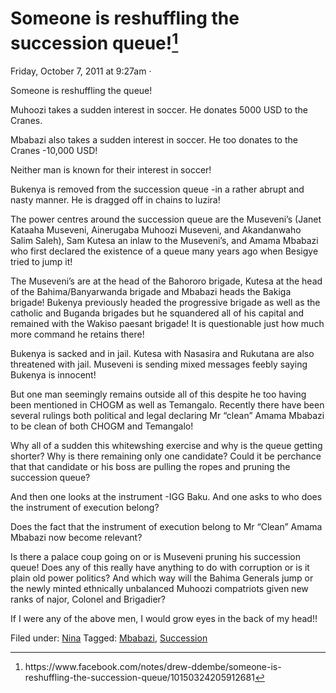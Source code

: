 # Someone is reshuffling the succession queue!^[https://www.facebook.com/notes/drew-ddembe/someone-is-reshuffling-the-succession-queue/10150324205912681]

Friday, October 7, 2011 at 9:27am ·


Someone is reshuffling the queue!

Muhoozi takes a sudden interest in soccer. He donates 5000 USD to the Cranes.

Mbabazi also takes a sudden interest in soccer. He too donates to the Cranes -10,000 USD!

Neither man is known for their interest in soccer!

Bukenya is removed from the succession queue -in a rather abrupt and nasty manner. He is dragged off in chains to luzira!

The power centres around the succession queue are the Museveni's (Janet Kataaha Museveni, Ainerugaba Muhoozi Museveni, and Akandanwaho Salim Saleh), Sam Kutesa an inlaw to the Museveni's, and Amama Mbabazi who first declared the existence of a queue many years ago when Besigye tried to jump it!

The Museveni's are at the head of the Bahororo brigade, Kutesa at the head of the Bahima/Banyarwanda brigade and Mbabazi heads the Bakiga brigade! Bukenya previously headed the progressive brigade as well as the catholic and Buganda brigades but he squandered all of his capital and remained with the Wakiso paesant brigade! It is questionable just how much more command he retains there!

Bukenya is sacked and in jail. Kutesa with Nasasira and Rukutana are also threatened with jail. Museveni is sending mixed messages feebly saying Bukenya is innocent!

But one man seemingly remains outside all of this despite he too having been mentioned in CHOGM as well as Temangalo. Recently there have been several rulings both political and legal declaring Mr "clean" Amama Mbabazi to be clean of both CHOGM and Temangalo!

Why all of a sudden this whitewshing exercise and why is the queue getting shorter? Why is there remaining only one candidate? Could it be perchance that that candidate or his boss are pulling the ropes and pruning the succession queue?

And then one looks at the instrument -IGG Baku. And one asks to who does the instrument of execution belong?

Does the fact that the instrument of execution belong to Mr "Clean" Amama Mbabazi now become relevant?

Is there a palace coup going on or is Museveni pruning his succession queue! Does any of this really have anything to do with corruption or is it plain old power politics? And which way will the Bahima Generals jump or the newly minted ethnically unbalanced Muhoozi compatriots given new ranks of najor, Colonel and Brigadier?

If I were any of the above men, I would grow eyes in the back of my head!!

  
Filed under: [Nina](http://ddembe.wordpress.com/category/nina/) Tagged: [Mbabazi](http://ddembe.wordpress.com/tag/mbabazi/), [Succession](http://ddembe.wordpress.com/tag/succession/)
